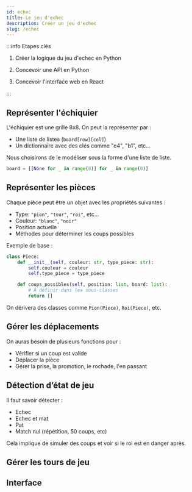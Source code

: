 ```yaml
---
id: echec
title: Le jeu d'echec
description: Créer un jeu d'echec
slug: /echec
---
```


:::info Etapes clés

1. Créer la logique du jeu d'echec en Python

2. Concevoir une API en Python

3. Concevoir l'interface web en React

:::

## Représenter l'échiquier

L'échiquier est une grille 8x8. On peut la représenter par :
- Une liste de listes (`board[row][col]`)
- Un dictionnaire avec des clés comme "e4", "b1", etc...

Nous choisirons de le modéliser sous la forme d'une liste de liste.

```python
board = [[None for _ in range(8)] for _ in range(8)]
```

## Représenter les pièces

Chaque pièce peut être un objet avec les propriétés suivantes :

- Type: `"pion"`, `"tour"`, `"roi"`, etc...
- Couleur: `"blanc"`, `"noir"`
- Position actuelle
- Méthodes pour déterminer les coups possibles

Exemple de base :

```python
class Piece:
    def __init__(self, couleur: str, type_piece: str):
        self.couleur = couleur
        self.type_piece = type_piece

    def coups_possibles(self, position: list, board: list):
        # À définir dans les sous-classes
        return []
```

On dérivera des classes comme `Pion(Piece)`, `Roi(Piece)`, etc.

## Gérer les déplacements

On auras besoin de plusieurs fonctions pour :
- Vérifier si un coup est valide
- Déplacer la pièce
- Gérer la prise, la promotion, le rochade, l'en passant

## Détection d’état de jeu

Il faut savoir détecter :
- Echec
- Echec et mat
- Pat
- Match nul (répétition, 50 coups, etc)

Cela implique de simuler des coups et voir si le roi est en danger après.

## Gérer les tours de jeu

## Interface